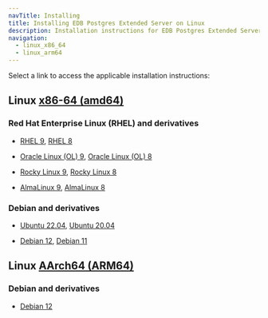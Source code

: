 ```yaml
---
navTitle: Installing
title: Installing EDB Postgres Extended Server on Linux
description: Installation instructions for EDB Postgres Extended Server on Linux.
navigation:
  - linux_x86_64
  - linux_arm64
---
```


Select a link to access the applicable installation instructions:

## Linux [x86-64 (amd64)](linux_x86_64)

### Red Hat Enterprise Linux (RHEL) and derivatives

- [RHEL 9](linux_x86_64/pge_rhel_9), [RHEL 8](linux_x86_64/pge_rhel_8)

- [Oracle Linux (OL) 9](linux_x86_64/pge_rhel_9), [Oracle Linux (OL) 8](linux_x86_64/pge_rhel_8)

- [Rocky Linux 9](linux_x86_64/pge_other_linux_9), [Rocky Linux 8](linux_x86_64/pge_other_linux_8)

- [AlmaLinux 9](linux_x86_64/pge_other_linux_9), [AlmaLinux 8](linux_x86_64/pge_other_linux_8)

### Debian and derivatives

- [Ubuntu 22.04](linux_x86_64/pge_ubuntu_22), [Ubuntu 20.04](linux_x86_64/pge_ubuntu_20)

- [Debian 12](linux_x86_64/pge_debian_12), [Debian 11](linux_x86_64/pge_debian_11)

## Linux [AArch64 (ARM64)](linux_arm64)

### Debian and derivatives

- [Debian 12](linux_arm64/pge_debian_12)
